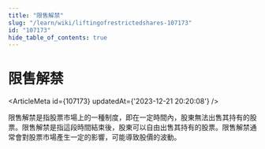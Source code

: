 ```yaml
---
title: "限售解禁"
slug: "/learn/wiki/liftingofrestrictedshares-107173"
id: "107173"
hide_table_of_contents: true
---
```



# 限售解禁

<ArticleMeta id={107173} updatedAt={'2023-12-21 20:20:08'} />
<div className='border-solid border-b border-t-0 my-4 border-[var(--ifm-color-gray-300)]' />

限售解禁是指股票市場上的一種制度，即在一定時間內，股東無法出售其持有的股票。限售解禁是指這段時間結束後，股東可以自由出售其持有的股票。限售解禁通常會對股票市場產生一定的影響，可能導致股價的波動。
